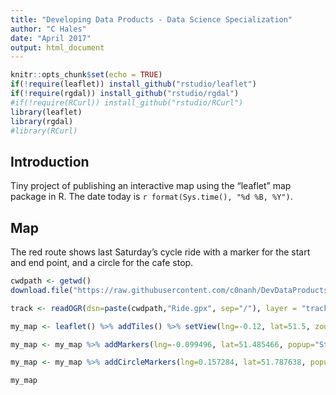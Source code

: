 ```yaml
---
title: "Developing Data Products - Data Science Specialization"
author: "C Hales"
date: "April 2017"
output: html_document
---
```


```r
knitr::opts_chunk$set(echo = TRUE)
if(!require(leaflet)) install_github("rstudio/leaflet")
if(!require(rgdal)) install_github("rstudio/rgdal")
#if(!require(RCurl)) install_github("rstudio/RCurl")
library(leaflet)
library(rgdal)
#library(RCurl)
```

## Introduction

Tiny project of publishing an interactive map using the "leaflet" map package in R.  The date today is `r format(Sys.time(), "%d %B, %Y")`.

## Map

The red route shows last Saturday's cycle ride with a marker for the start and end point, and a circle for the cafe stop.

```r
cwdpath <- getwd()
download.file("https://raw.githubusercontent.com/c0nanh/DevDataProducts/master/Ride.gpx", "Ride.gpx")

track <- readOGR(dsn=paste(cwdpath,"Ride.gpx", sep="/"), layer = "tracks", verbose=FALSE)

my_map <- leaflet() %>% addTiles() %>% setView(lng=-0.12, lat=51.5, zoom =9) %>% addPolylines(data=track, color="red", weight=4)

my_map <- my_map %>% addMarkers(lng=-0.099496, lat=51.485466, popup="Start and End Point")

my_map <- my_map %>% addCircleMarkers(lng=0.157284, lat=51.787638, popup="Cafe stop at Mayfield Farm")

my_map

```

